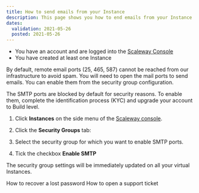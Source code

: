 ```yaml
---
title: How to send emails from your Instance
description: This page shows you how to end emails from your Instance
dates:
  validation: 2021-05-26
  posted: 2021-05-26
---
```


<Message type="requirement">

  - You have an account and are logged into the [Scaleway Console](https://console.scaleway.com)
  - You have created at least one Instance

</Message>


By default, remote email ports (25, 465, 587) cannot be reached from our infrastructure to avoid spam. You will need to open the mail ports to send emails. You can enable them from the security group configuration.


<Message type="important">

 The SMTP ports are blocked by default for security reasons. To enable them, complete the identification process (KYC) and upgrade your account to Build level.

</Message>


1. Click **Instances** on the side menu of the [Scaleway console](https://console.scaleway.com).

2. Click the **Security Groups** tab:

3. Select the security group for which you want to enable SMTP ports. 

    <Lightbox src="scaleway_security_groups.png" alt=""/>

4. Tick the checkbox **Enable SMTP**

    <Lightbox src="scaleway_enable_smtp.png" alt=""/>


<Message type="note">

 The security group settings will be immediately updated on all your virtual Instances.

</Message>


<Navigation title="See Also">
  <PreviousButton to="/console/my-account/how-to/recover-a-lost-password/">How to recover a lost password</PreviousButton>
  <NextButton to="/console/my-account/how-to/open-a-support-ticket/">How to open a support ticket</NextButton>
</Navigation>
